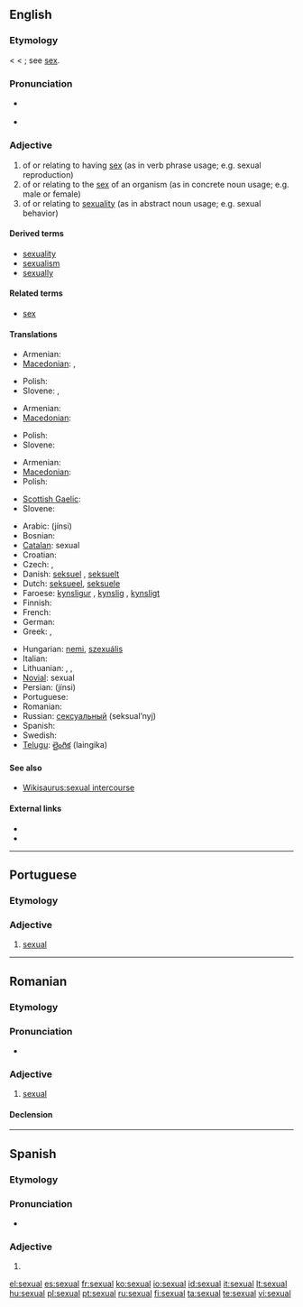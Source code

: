 ==English==

===Etymology===
< {{etyl|la}} {{term|sexualis}} < {{term|sexus||sex}}; see [[sex]].

===Pronunciation===
* {{a|US}} {{IPA|/ˈsɛkʃuəl/}}
* {{audio|en-us-sexual.ogg|Audio (US)}}

===Adjective===
{{en-adj}}

# of or relating to having [[sex]] (as in verb phrase usage; e.g. sexual reproduction)
# of or relating to the [[sex]] of an organism (as in concrete noun usage; e.g. male or female)
# of or relating to [[sexuality]] (as in abstract noun usage; e.g. sexual behavior)

====Derived terms====
* [[sexuality]]
* [[sexualism]]
* [[sexually]]

====Related terms====
* [[sex]]

====Translations====
{{trans-top|of or relating to having sex}}
* Armenian: {{t-|hy|սեռական|tr=seṙakan|sc=Armn|xs=Armenian}}
* [[Macedonian]]: {{t|mk|полов|m|tr=pólov|sc=Cyrl|xs=Macedonian}},  {{t|mk|сексуален|m|tr=seksuálen|sc=Cyrl|xs=Macedonian}}
{{trans-mid}}
* Polish: {{t+|pl|płciowy|m}}
* Slovene: {{t-|sl|seksualen}},  {{t|sl|spolen}}
{{trans-bottom}}

{{trans-top|of or relating to the sex of an organism}}
* Armenian: {{t|hy|սեռային|tr=seṙayin|sc=Armn|xs=Armenian}}
* [[Macedonian]]: {{t|mk|полов|m|tr=pólov|sc=Cyrl|xs=Macedonian}}
{{trans-mid}}
* Polish: {{t+|pl|płciowy|m}}
* Slovene: {{t|sl|spolen}}
{{trans-bottom}}

{{trans-top|of or relating to sexuality}}
* Armenian: {{t-|hy|սեռական|tr=seṙakan|sc=Armn|xs=Armenian}}
* [[Macedonian]]: {{t|mk|сексуален|m|tr=seksuálen|sc=Cyrl|xs=Macedonian}}
* Polish: {{t+|pl|seksualny|m}}
{{trans-mid}}
* [[Scottish Gaelic]]: {{t|gd|gnèitheach}}
* Slovene: {{t-|sl|seksualen}}
{{trans-bottom}}

{{checktrans-top}}
* Arabic: {{Arab|[[جنسي]]}} (jínsi)
* Bosnian: {{t-|bs|seksualni|m}}
* [[Catalan]]: sexual
* Croatian: {{t-|hr|seksualni|m}}
* Czech: {{t+|cs|pohlavní}}, {{t-|cs|sexuální}}
* Danish: [[seksuel]] {{c}}, [[seksuelt]] {{n}}
* Dutch: [[seksueel]], [[seksuele]]
* Faroese: [[kynsligur]] {{m}}, [[kynslig]] {{f}}, [[kynsligt]] {{n}}
* Finnish: {{t+|fi|seksuaalinen}}
* French: {{t+|fr|sexuel}}
* German: {{t+|de|sexuell}}
* Greek: {{t+|el|γενετήσιος|m|tr=genetisios|sc=Grek}}, {{t+|el|ερωτικός|m|tr=erotikos|sc=Grek}}
{{trans-mid}}
* Hungarian: [[nemi]], [[szexuális]]
* Italian: {{t+|it|sessuale}}
* Lithuanian: {{t|lt|seksualus|xs=Lithuanian}}, {{t-|lt|lytinis|xs=Lithuanian}}, {{t|lt|lytiškas|xs=Lithuanian}}
* [[Novial]]: sexual
* Persian: {{fa-Arab|[[جنسی]]}} (jínsi)
* Portuguese: {{t+|pt|sexual}}
* Romanian: {{t-|ro|sexual}}
* Russian: [[сексуальный]] (seksual’nyj)
* Spanish: {{t+|es|sexual}}
* Swedish: {{t+|sv|sexuell}}
* [[Telugu]]: [[లైంగిక]] (laingika)
{{trans-bottom}}

====See also====
* [[Wikisaurus:sexual intercourse]]

====External links====
* {{R:Webster 1913}}
* {{R:Century 1911}}

----

==Portuguese==

===Etymology===
{{etyl|la|pt}} {{term|sexualis|lang=la}}

===Adjective===
{{pt-adj|pl=sexuais}}

# [[#English|sexual]]

----

==Romanian==

===Etymology===
{{etyl|la|ro}} {{term|sexualis|lang=la}}

===Pronunciation===
* {{IPA|[seksuˈal]|lang=ro}}

===Adjective===
{{ro-adj|4}}

# [[#English|sexual]]

====Declension====
{{ro-adj-4}}

----

==Spanish==

===Etymology===
{{etyl|la|es}} {{term|sexualis|lang=la}}

===Pronunciation===
* {{IPA|/seˈksual/|lang=es}}

===Adjective===
{{es-adj|pl=sexuales}}

# {{l|en|sexual}}

[[el:sexual]]
[[es:sexual]]
[[fr:sexual]]
[[ko:sexual]]
[[io:sexual]]
[[id:sexual]]
[[it:sexual]]
[[lt:sexual]]
[[hu:sexual]]
[[pl:sexual]]
[[pt:sexual]]
[[ru:sexual]]
[[fi:sexual]]
[[ta:sexual]]
[[te:sexual]]
[[vi:sexual]]